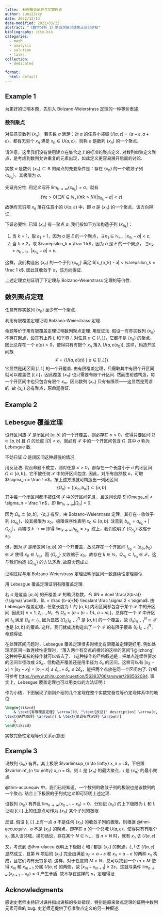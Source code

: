 ```yaml
---
title:  有限覆盖定理与实数理论
author: sun123zxy
date: 2022/12/13
date-modified: 2023/03/22
abstract: "《数学分析 I》第四次研讨课第三部分讲稿"
bibliography: cite.bib
categories:
  - math
  - analysis
  - solution
  - talks
collection:
  - dedicated

format:
  html: default
---
```


## Example 1

为更好的证明本题，先引入 Bolzano-Weierstrass 定理的一种等价表述.

::: {#def-accu}

### 数列聚点

对任意实数列 $\{ x_n \}$，若实数 $a$ 满足：对 $a$ 的任意小邻域 $U(a, \varepsilon) = (a - \varepsilon, a + \varepsilon)$，都有无穷个 $x_n$ 满足 $x_n \in U(a, \varepsilon)$，则称 $a$ 是数列 $\{ x_n \}$ 的一个聚点.
:::

请注意，这里我们没有使用建立在集合之上的标准的聚点定义. 对数列单独定义聚点，是考虑到数列允许重复的元素出现，如此定义更容易展开后面的讨论.

::: {#thm-accuequiv}
实数 $a$ 是数列 $\{ x_n \} \subset \mathbb R$ 的聚点的充要条件是：存在 $\{ x_n \}$ 的一个收敛子列 $\{ x_{n_k} \}$，其极限为 $a$.
:::

::: {.proof}
先证充分性. 用定义写开 $\lim_{k \to \infty} \{ x_{n_k} \} = a$，就有
$$
(\forall \varepsilon > 0)(\exists K \in \mathbb N_+)(\forall k > K)(|x_{n_k} - a| < \varepsilon)
$$
故确有无穷项 $x_n$ 落在任意小的 $U(a, \varepsilon)$ 中，即 $a$ 是 $\{ x_n \}$ 的一个聚点，该方向得证.

下证必要性. 已知 $\{ x_n \}$ 有一聚点 $a$. 我们按如下方法构造子列 $\{ x_{n_k} \}$：

1. 当 $k=1$，取 $\varepsilon_1 = 1$，因为 $a$ 是 $E$ 的一个聚点，$\exists n_1 \in \mathbb N_+$，$|x_{n_1} - a| < \varepsilon$. 
2. 当 $k \geqslant 2$，取 $\varepsilon_k = \frac 1 k$，因为 $a$ 是 $E$ 的一个聚点， $\exists n_k > n_{k-1}$，$|x_{n_k} - a| < \varepsilon$. 

这样，我们构造出 $\{ x_n \}$ 的一个子列 $\{ x_{n_k} \}$ 满足 $|x_{n_k} - a| < \varepsilon_k = \frac 1 k$. 因此其收敛于 $a$，该方向得证.
:::

上述定理立刻证明了下定理与 Bolzano-Weierstrass 定理的等价性.

::: {#thm-bwequiv}

## 数列聚点定理

任意有界实数列 $\{ x_n \}$ 至少有一个聚点.
:::

::: {#exm-finite2bw}

利用有限覆盖定理证明 Bolzano-Weierstrass 定理.
:::

::: {.proof}
命题等价于用有限覆盖定理证明数列聚点定理. 用反证法. 假设一有界实数列 $\{ x_n \}$ 不存在聚点，设其有上界 $L$ 和下界 $l$. 对任意 $a \in [l,L]$，它都不是 $\{ x_n \}$ 的聚点，因此总存在一个 $\varepsilon(a) > 0$，使得只有有限个 $x_n$ 落入 $U(a, \varepsilon(x_0))$. 这样，构造开区间族
$$
\mathscr{F} = \{ U(a, \varepsilon(a)) \mid a \in [l,L] \}
$$
它显然是闭区间 $[l,L]$ 的一个开覆盖. 由有限覆盖定理，只需取其中有限个开区间就可以覆盖住 $[l,L]$，因此覆盖 $\{ x_n \}$ 也只需要有限个开区间. 然而由前述构造，每一个开区间中也只包含有限个 $x_n$，因此数列 $\{ x_n \}$ 只有有限项——这显然是荒谬的. 故 $\{ x_n \}$ 必有聚点，原命题得证.
:::

## Example 2

::: {#thm-lebesgue}

## Lebesgue 覆盖定理

设开区间族 $\mathscr F$ 是闭区间 $[a, b]$ 的一个开覆盖，则必存在 $\sigma > 0$，使得只要区间 $\Omega \subset [a, b]$ 且 $\Omega$ 的长度 $|\Omega| < \sigma$，就必有 $\mathscr F$ 中的一个开区间包含 $\Omega$. 其中 $\sigma$ 称为 Lebesgue 数.
:::

::: {.proof}
不妨只证 $\Omega$ 是闭区间这种最强的情况.

用反证法. 假设命题不成立，则对任意 $\sigma > 0$，都存在一个长度小于 $\sigma$ 的闭区间 $\Omega \subset [a,b]$，它不被任何 $\mathscr F$ 中的开区间包含. 因此，对所有自然数 $n$，可取 $\sigma_n = \frac 1 n$，按上述方法就可构造出一列闭区间
$$\{ \Omega_n \} = \{ [a_n, b_n] \} \subset [a,b]$$
其中每一个闭区间都不被任何 $\mathscr F$ 中的开区间包含，且区间长度 $|\Omega_n| < \sigma_n = \frac 1 n$，即 $\lim_{n \to \infty} |\Omega_n| = 0$.

因为 $\Omega_n \subset [a,b]$，$\{ a_n \}$ 有界，由 Bolzano-Weierstrass 定理，其存在一收敛子列 $\{ a_{n_k} \}$，设其极限为 $x_0$，极限保序性表明 $x_0 \in [a,b]$. 注意到 $b_{n_k} = a_{n_k} + |\Omega_{n_k}|$，两端取 $k \to \infty$ 即得 $\lim_{k \to \infty} b_{n_k} = x_0$. 综上，我们说明了 $\{ \Omega_{n_k} \}$ 收缩于 $x_0$.

但，因为 $\mathscr F$ 是闭区间 $[a,b]$ 的一个开覆盖，故总存在一个开区间 $I_{x_0} = (a_0, b_0) \in \mathscr F$ 使得 $x_0 \in I_{x_0}$，而 $\{ \Omega_{n_k} \}$ 又收缩于 $x_0$，故存在 $k \in \mathbb N$，$\Omega_{n_k} \subset I_{x_0} \in \mathscr F$，这与我们构造 $\{ \Omega_{n_k} \}$ 的方法矛盾. 故原命题成立.
:::

::: {.remark}
证明过程与用 Bolzano-Weierstrass 定理证明闭区间一致连续性定理类似.
:::

::: {#exm-lebesgue2bw}
用 Lebesgue 覆盖定理证明有限覆盖定理.
:::

::: {.proof}
若 $\sigma$ 是覆盖 $[a,b]$ 的开覆盖 $\mathscr F$ 的勒贝格数，令 $N = \lceil \frac{2(b-a)}{\sigma} \rceil$，$L = \frac {b-a}{N} \leqslant \frac \sigma 2 < \sigma$. 由 Lebesgue 覆盖定理，任意长度为 $L$ 的 $[a,b]$ 内闭区间都包含于某个 $\mathscr F$ 中的开区间. 因此对 $n = 1,2,\dots,N$，令 $\Omega_n = \left[ a + (n-1)L, a + nL \right]$，总存在一个 $\mathscr F$ 中开区间 $I_n$ 满足 $\Omega_n \subset I_n$. 因为显然 $\{ \Omega_n \}_{n=1}^N$ 是 $[a,b]$ 的一个覆盖，故 $\{ I_n \}_{n=1}^N \subset \mathscr F$ 也是 $[a,b]$ 的覆盖. 这样，我们就成功构造出了一个 $\mathscr F$ 的有限子覆盖 $\{ I_n \}_{n=1}^N$，命题得证.
:::

::: {.remark}
在处理区间问题时，Lebsegue 覆盖定理很多时候比有限覆盖定理更好用. 例如处理闭区间一致连续性定理时，“落入两个有交点的相邻的这样的区间”[@lizhong]这种神乎其技的操作就可以省去了. （这种操作的严格叙述是：把单点连续性要求的区间半径改成 $2 \delta_x$，但构造开覆盖还是用半径为 $\delta_x$ 的区间，这样可以有 $|x_2 - x| \leqslant |x_2 - x_1| + |x_1 - x| \leqslant \delta_{m} + \delta_{x} \leqslant 2 \delta_{x}$，能把两个点放在同一个区间内了. 详细可参考 <https://www.zhihu.com/question/56393706/answer/298562084>. 事实上，Lebesgue 覆盖定理也可以用类似的方法证明.）
:::

作为小结，下图展现了刚刚介绍的几个定理在整个实数完备性等价定理体系中的地位.

:::{#fig-real}

```tikz
\begin{tikzcd}
    & \text{有限覆盖定理} \arrow[ld, "\text{反证}" description] \arrow[d, "\text{反证}" description] \arrow[rd, "\text{反证}" description] \arrow[rrd, "\text{反证}" description] &                                                                                                 & \text{Labesgue 覆盖定理} \arrow[ll, "\text{构造}" description]       &                                                                                                     \\
\text{确界原理} \arrow[r] & \text{单调有界定理} \arrow[r]                                                                                                                                       & \text{闭区间套定理} \arrow[r, "\text{构造}" description] \arrow[ll, "\text{构造}" description, bend left] & \text{(数列)聚点定理} \arrow[r] & \text{Bolzano-Weierstrass 定理} \arrow[lu, "\text{反证}" description] \arrow[lld] \arrow[l, "\text{构造}" description] \\
    &                                                                                                                                                               & \text{Cauchy 收敛原理} \arrow[lu, "\text{反证}" description]                                          &                                                                &                                                                                                    
\end{tikzcd}
```

实数完备性定理等价关系示意图

:::

## Example 3

::: {#thm-ulaccu}
设数列 $\{ x_n \}$ 有界，其上极限 $\varlimsup_{n \to \infty} x_n = L$，下极限 $\varliminf_{n \to \infty} x_n = l$，则 $L$ 是 $\{ x_n \}$ 的最大聚点，$l$ 是 $\{ x_n \}$ 的最小聚点.
:::

::: {.proof}
@thm-accuequiv 中，我们已经知道，一个数列的收敛子列的极限也是该数列的一个聚点. 结合上下极限的子列式定义即可证明上述定理.
:::

::: {#exm-ullim}
设数列 $\{ x_n \}$ 有界且 $\lim_{n \to \infty}(x_{n+1} − x_n) = 0$，分别记 $\{ x_n \}$ 的上下极限为 $L$ 和 $l$. 证明 $[l, L]$ 上的任意点可作为 $\{ x_n \}$ 某个子列的极限.
:::

::: {.proof}
反证. 假设 $[l, L]$ 上有一点 $a$ 不是任何 $\{ x_n \}$ 的收敛子列的极限，则根据 @thm-accuequiv，$a$ 不是 $\{ x_n \}$ 的聚点，即存在 $a$ 的一个邻域 $U(a,\varepsilon)$，使得只有有限个 $x_n$ 落入该邻域，换句话说，存在某个 $N \in \mathbb N_+$，当 $n>N$ 时，就有 $x_n \notin U(a,\varepsilon)$.

又，考虑到 @thm-ulaccu 表明上下极限 $L$ 和 $l$ 都是 $\{ x_n \}$ 的聚点，$L,l \notin U(a,\varepsilon)$ 显然成立，且第 $N$ 项后的 $\{ x_n \}$ 完全由满足 $x_n > a+\varepsilon$ 和 $x_n < a-\varepsilon$ 的两种 $x_n$ 构成，且它们均有无穷多项. 这样，对于任意的 $M>N$，总可以找到一个 $m > M$ 使得 $x_m$ 和 $x_{m+1}$ 分属 $U(a, \varepsilon)$ 的两侧，故 $|x_m - x_{m+1}| \geqslant 2 \varepsilon$，这就与条件 $\lim_{n \to \infty}(x_{n+1} − x_n) = 0$ 产生矛盾. 故不存在这样的 $a$，定理得证.
:::

## Acknowledgments {.appendix}

感谢史老师主持研讨课并指出讲稿的多处错误，特别是原来聚点定理的证明中数列元素可重的 bug. 史老师还提供了标准聚点定义的另一种叙述.